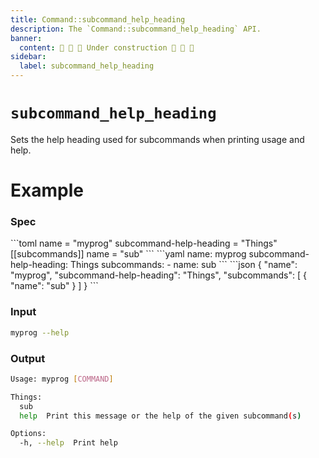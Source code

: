 ```yaml
---
title: Command::subcommand_help_heading
description: The `Command::subcommand_help_heading` API.
banner:
  content: 🚧 🚧 🚧 Under construction 🚧 🚧 🚧
sidebar:
  label: subcommand_help_heading
---
```



# `subcommand_help_heading` <LinkButton href="https://docs.rs/clap/latest/clap/struct.Command.html#method.subcommand_help_heading" icon="open-book" variant="minimal"></LinkButton>

<Badge text="since 0.1.0" size="small" />

Sets the help heading used for subcommands when printing usage and help.

# Example

### Spec

<Tabs syncKey="format">
  <TabItem label="TOML">
```toml
name = "myprog"
subcommand-help-heading = "Things"
[[subcommands]]
name = "sub"
```
  </TabItem>
  <TabItem label="YAML">
```yaml
name: myprog
subcommand-help-heading: Things
subcommands:
- name: sub
```
  </TabItem>
  <TabItem label="JSON">
```json
{
  "name": "myprog",
  "subcommand-help-heading": "Things",
  "subcommands": [
    {
      "name": "sub"
    }
  ]
}
```
  </TabItem>
</Tabs>

### Input

```bash
myprog --help
```

### Output

```bash
Usage: myprog [COMMAND]

Things:
  sub   
  help  Print this message or the help of the given subcommand(s)

Options:
  -h, --help  Print help
```
